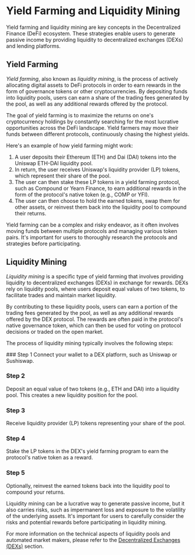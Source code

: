 
# Yield Farming and Liquidity Mining

Yield farming and liquidity mining are key concepts in the Decentralized Finance (DeFi) ecosystem. These strategies enable users to generate passive income by providing liquidity to decentralized exchanges (DEXs) and lending platforms.

## Yield Farming

*Yield farming*, also known as *liquidity mining*, is the process of actively allocating digital assets to DeFi protocols in order to earn rewards in the form of governance tokens or other cryptocurrencies. By depositing funds into liquidity pools, users can earn a share of the trading fees generated by the pool, as well as any additional rewards offered by the protocol.

The goal of yield farming is to maximize the returns on one's cryptocurrency holdings by constantly searching for the most lucrative opportunities across the DeFi landscape. Yield farmers may move their funds between different protocols, continuously chasing the highest yields.

Here's an example of how yield farming might work:

1. A user deposits their Ethereum (ETH) and Dai (DAI) tokens into the Uniswap ETH-DAI liquidity pool.
2. In return, the user receives Uniswap's liquidity provider (LP) tokens, which represent their share of the pool.
3. The user can then stake these LP tokens in a yield farming protocol, such as Compound or Yearn Finance, to earn additional rewards in the form of the protocol's native token (e.g., COMP or YFI).
4. The user can then choose to hold the earned tokens, swap them for other assets, or reinvest them back into the liquidity pool to compound their returns.

<Callout type="info">
Yield farming can be a complex and risky endeavor, as it often involves moving funds between multiple protocols and managing various token pairs. It's important for users to thoroughly research the protocols and strategies before participating.
</Callout>

## Liquidity Mining

*Liquidity mining* is a specific type of yield farming that involves providing liquidity to decentralized exchanges (DEXs) in exchange for rewards. DEXs rely on liquidity pools, where users deposit equal values of two tokens, to facilitate trades and maintain market liquidity.

By contributing to these liquidity pools, users can earn a portion of the trading fees generated by the pool, as well as any additional rewards offered by the DEX protocol. The rewards are often paid in the protocol's native governance token, which can then be used for voting on protocol decisions or traded on the open market.

The process of liquidity mining typically involves the following steps:

<Steps>
### Step 1
Connect your wallet to a DEX platform, such as Uniswap or Sushiswap.

### Step 2
Deposit an equal value of two tokens (e.g., ETH and DAI) into a liquidity pool. This creates a new liquidity position for the pool.

### Step 3
Receive liquidity provider (LP) tokens representing your share of the pool.

### Step 4
Stake the LP tokens in the DEX's yield farming program to earn the protocol's native token as a reward.

### Step 5
Optionally, reinvest the earned tokens back into the liquidity pool to compound your returns.
</Steps>

Liquidity mining can be a lucrative way to generate passive income, but it also carries risks, such as impermanent loss and exposure to the volatility of the underlying assets. It's important for users to carefully consider the risks and potential rewards before participating in liquidity mining.

For more information on the technical aspects of liquidity pools and automated market makers, please refer to the [Decentralized Exchanges (DEXs)](/decentralized-finance-defi/decentralized-exchanges-dexs) section.